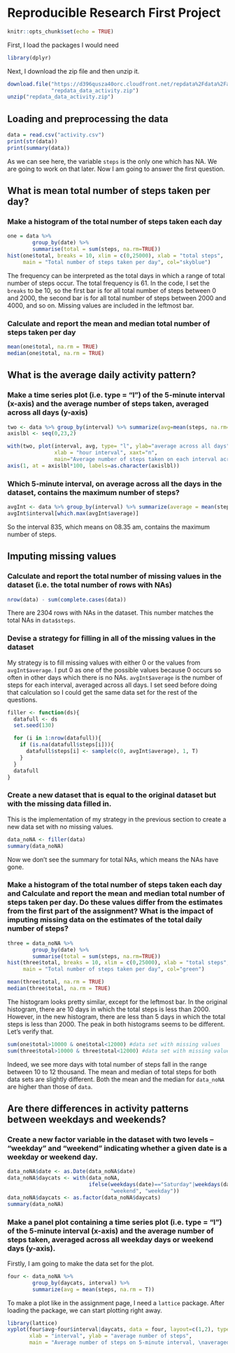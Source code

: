 # Reproducible Research First Project

```{r setup, include=FALSE}
knitr::opts_chunk$set(echo = TRUE)
```

First, I load the packages I would need
```{r results='hide'}
library(dplyr)
```

Next, I download the zip file and then unzip it.
```{r}
download.file("https://d396qusza40orc.cloudfront.net/repdata%2Fdata%2Factivity.zip",
              "repdata_data_activity.zip")
unzip("repdata_data_activity.zip")
```

## Loading and preprocessing the data
```{r}
data = read.csv("activity.csv")
print(str(data))
print(summary(data))
```
As we can see here, the variable `steps` is the only one which has NA. We are going to work on that later. Now I am going to answer the first question.

## What is mean total number of steps taken per day?
### Make a histogram of the total number of steps taken each day
```{r}
one = data %>% 
        group_by(date) %>%
        summarise(total = sum(steps, na.rm=TRUE))
hist(one$total, breaks = 10, xlim = c(0,25000), xlab = "total steps",
     main = "Total number of steps taken per day", col="skyblue")
```

The frequency can be interpreted as the total days in which a range of total number of steps occur. The total frequency is 61.
In the code, I set the `breaks` to be 10, so the first bar is for all total number of steps between 0 and 2000, the second bar is for all total number of steps between 2000 and 4000, and so on. Missing values are included in the leftmost bar.

### Calculate and report the mean and median total number of steps taken per day
```{r}
mean(one$total, na.rm = TRUE)
median(one$total, na.rm = TRUE)
```

## What is the average daily activity pattern?
### Make a time series plot (i.e. type = "l") of the 5-minute interval (x-axis) and the average number of steps taken, averaged across all days (y-axis)
```{r}
two <- data %>% group_by(interval) %>% summarize(avg=mean(steps, na.rm=T))
axislbl <- seq(0,23,2)

with(two, plot(interval, avg, type= "l", ylab="average across all days", 
               xlab = "hour interval", xaxt="n",
               main="Average number of steps taken on each interval across all days"))
axis(1, at = axislbl*100, labels=as.character(axislbl))
```

### Which 5-minute interval, on average across all the days in the dataset, contains the maximum number of steps? 

```{r}
avgInt <- data %>% group_by(interval) %>% summarize(average = mean(steps, na.rm = T))
avgInt$interval[which.max(avgInt$average)]
```
So the interval 835, which means on 08.35 am, contains the maximum number of steps.

## Imputing missing values
### Calculate and report the total number of missing values in the dataset (i.e. the total number of rows with NAs)

```{r}
nrow(data) - sum(complete.cases(data))
```
There are 2304 rows with NAs in the dataset. This number matches the total NAs in `data$steps`.

### Devise a strategy for filling in all of the missing values in the dataset

My strategy is to fill missing values with either 0 or the values from `avgInt$average`. I put 0 as one of the possible values because 0 occurs so often in other days which there is no NAs.
`avgInt$average` is the number of steps for each interval, averaged across all days. I set seed before doing that calculation so I could get the same data set for the rest of the questions.

```{r}
filler <- function(ds){
  datafull <- ds
  set.seed(130)

  for (i in 1:nrow(datafull)){
    if (is.na(datafull$steps[i])){
      datafull$steps[i] <- sample(c(0, avgInt$average), 1, T)
    }
  }
  datafull
}
```

### Create a new dataset that is equal to the original dataset but with the missing data filled in.

This is the implementation of my strategy in the previous section to create a new data set with no missing values.
```{r}
data_noNA <- filler(data)
summary(data_noNA)
```
Now we don't see the summary for total NAs, which means the NAs have gone.

### Make a histogram of the total number of steps taken each day and Calculate and report the mean and median total number of steps taken per day. Do these values differ from the estimates from the first part of the assignment? What is the impact of imputing missing data on the estimates of the total daily number of steps?

```{r}
three = data_noNA %>% 
        group_by(date) %>%
        summarise(total = sum(steps, na.rm=TRUE))
hist(three$total, breaks = 10, xlim = c(0,25000), xlab = "total steps",
     main = "Total number of steps taken per day", col="green")
```

```{r}
mean(three$total, na.rm = TRUE)
median(three$total, na.rm = TRUE)
```

The histogram looks pretty similar, except for the leftmost bar. In the original histogram, there are 10 days in which the total steps is less than 2000. However, in the new histogram, there are less than 5 days in which the total steps is less than 2000.
The peak in both histograms seems to be different. Let's verify that.
```{r}
sum(one$total>10000 & one$total<12000) #data set with missing values
sum(three$total>10000 & three$total<12000) #data set with missing values filled in
```
Indeed, we see more days with total number of steps fall in the range between 10 to 12 thousand.
The mean and median of total steps for both data sets are slightly different. Both the mean and the median for `data_noNA` are higher than those of `data`. 

## Are there differences in activity patterns between weekdays and weekends?
### Create a new factor variable in the dataset with two levels -- "weekday" and "weekend" indicating whether a given date is a weekday or weekend day.
```{r}
data_noNA$date <- as.Date(data_noNA$date)
data_noNA$daycats <- with(data_noNA,
                          ifelse(weekdays(date)=="Saturday"|weekdays(date)=="Sunday",
                                 "weekend", "weekday"))
data_noNA$daycats <- as.factor(data_noNA$daycats)
summary(data_noNA)
```

### Make a panel plot containing a time series plot (i.e. type = "l") of the 5-minute interval (x-axis) and the average number of steps taken, averaged across all weekday days or weekend days (y-axis). 
Firstly, I am going to make the data set for the plot.
```{r}
four <- data_noNA %>% 
        group_by(daycats, interval) %>% 
        summarize(avg = mean(steps, na.rm = T))
```

To make a plot like in the assignment page, I need a `lattice` package. After loading the package, we can start plotting right away.
```{r}
library(lattice)
xyplot(four$avg~four$interval|daycats, data = four, layout=c(1,2), type="l",
       xlab = "interval", ylab = "average number of steps", 
       main = "Average number of steps on 5-minute interval, \naveraged across all weekdays or weekend")
```
